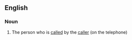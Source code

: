 ==English==

===Noun===
{{en-noun}}

# The person who is [[called]] by the [[caller]] (on the telephone)